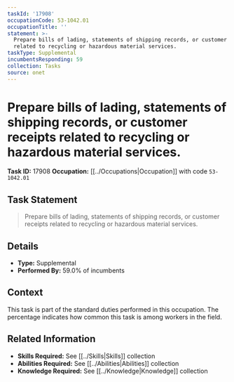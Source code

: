 ```yaml
---
taskId: '17908'
occupationCode: 53-1042.01
occupationTitle: ''
statement: >-
  Prepare bills of lading, statements of shipping records, or customer receipts
  related to recycling or hazardous material services.
taskType: Supplemental
incumbentsResponding: 59
collection: Tasks
source: onet
---
```

# Prepare bills of lading, statements of shipping records, or customer receipts related to recycling or hazardous material services.

**Task ID:** 17908
**Occupation:** [[../Occupations|Occupation]] with code `53-1042.01`

## Task Statement

> Prepare bills of lading, statements of shipping records, or customer receipts related to recycling or hazardous material services.

## Details

- **Type:** Supplemental
- **Performed By:** 59.0% of incumbents

## Context

This task is part of the standard duties performed in this occupation. The percentage indicates how common this task is among workers in the field.

## Related Information

- **Skills Required:** See [[../Skills|Skills]] collection
- **Abilities Required:** See [[../Abilities|Abilities]] collection
- **Knowledge Required:** See [[../Knowledge|Knowledge]] collection
